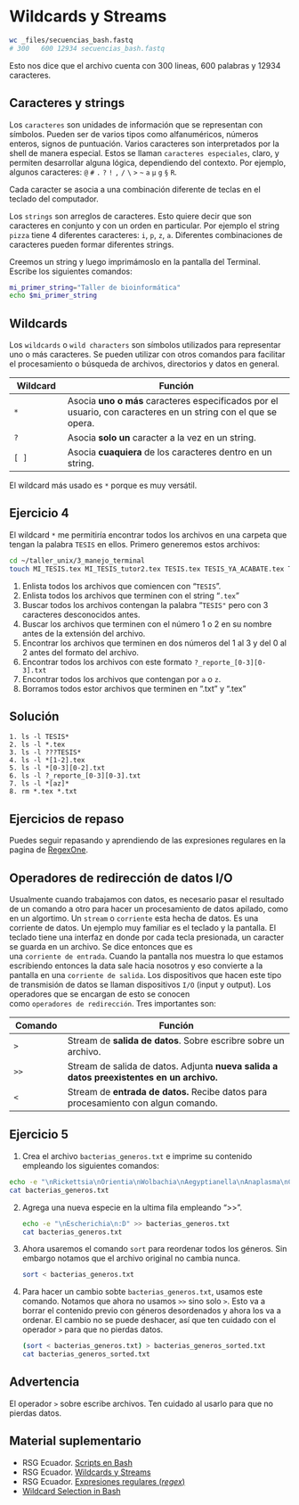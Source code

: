 # Wildcards y Streams

``` {.bash code-copy="true" eval="false"}
wc _files/secuencias_bash.fastq
# 300   600 12934 secuencias_bash.fastq
```

Esto nos dice que el archivo cuenta con 300 lineas, 600 palabras y 12934 caracteres.

## Caracteres y strings

Los `caracteres` son unidades de información que se representan con símbolos. Pueden ser de varios tipos como alfanuméricos, números enteros, signos de puntuación. Varios caracteres son interpretados por la shell de manera especial. Estos se llaman `caracteres especiales`, claro, y permiten desarrollar alguna lógica, dependiendo del contexto. Por ejemplo, algunos caracteres: `@` `#` `.` `?` `!` `,` `/` `\` `>` `~` `a` `µ` `g` `§` `R`.

::: callout-note
Cada caracter se asocia a una combinación diferente de teclas en el teclado del computador.
:::

Los `strings` son arreglos de caracteres. Esto quiere decir que son caracteres en conjunto y con un orden en particular. Por ejemplo el string `pizza` tiene 4 diferentes caracteres: `i`, `p`, `z`, `a`. Diferentes combinaciones de caracteres pueden formar diferentes strings.

Creemos un string y luego imprimámoslo en la pantalla del Terminal. Escribe los siguientes comandos:

``` {.bash code-copy="true" eval="false"}
mi_primer_string="Taller de bioinformática"
echo $mi_primer_string
```

## Wildcards

Los `wildcards` o `wild characters` son símbolos utilizados para representar uno o más caracteres. Se pueden utilizar con otros comandos para facilitar el procesamiento o búsqueda de archivos, directorios y datos en general.

| **Wildcard** | **Función**                                                                                                    |
|--------------|----------------------------------------------------------|
| `*`          | Asocia **uno o más** caracteres especificados por el usuario, con caracteres en un string con el que se opera. |
| `?`          | Asocia **solo un** caracter a la vez en un string.                                                             |
| `[ ]`        | Asocia **cuaquiera** de los caracteres dentro en un string.                                                    |

::: callout-important
El wildcard más usado es `*` porque es muy versátil.
:::

::: callout-note
## Ejercicio 4

El wildcard `*` me permitiría encontrar todos los archivos en una carpeta que tengan la palabra `TESIS` en ellos. Primero generemos estos archivos:

``` {.bash code-copy="true" eval="false"}
cd ~/taller_unix/3_manejo_terminal 
touch MI_TESIS.tex MI_TESIS_tutor2.tex TESIS.tex TESIS_YA_ACABATE.tex TESIS_finaaaaal.tex TESIS_final.tex TESIS_tutor1.tex TESIS_tutor2.tex a_reporte_01.txt b_reporte_02.txt c_reporte_03.txt z_reporte_30.txt 
```

1.  Enlista todos los archivos que comiencen con "`TESIS`".
2.  Enlista todos los archivos que terminen con el string "`.tex`"
3.  Buscar todos los archivos contengan la palabra "`TESIS"` pero con 3 caracteres desconocidos antes.
4.  Buscar los archivos que terminen con el número 1 o 2 en su nombre antes de la extensión del archivo.
5.  Encontrar los archivos que terminen en dos números del 1 al 3 y del 0 al 2 antes del formato del archivo.
6.  Encontrar todos los archivos con este formato `?_reporte_[0-3][0-3].txt`
7.  Encontrar todos los archivos que contengan por `a` o `z`.
8.  Borramos todos estor archivos que terminen en ".txt" y ".tex"

::: {.callout-tip collapse="true" icon="false"}
## Solución

```         
1. ls -l TESIS*
2. ls -l *.tex
3. ls -l ???TESIS*
4. ls -l *[1-2].tex
5. ls -l *[0-3][0-2].txt
6. ls -l ?_reporte_[0-3][0-3].txt
7. ls -l *[az]*
8. rm *.tex *.txt
```
:::
:::

::: callout-note
## Ejercicios de repaso

Puedes seguir repasando y aprendiendo de las expresiones regulares en la pagina de [RegexOne](https://regexone.com/).
:::

## Operadores de redirección de datos I/O

Usualmente cuando trabajamos con datos, es necesario pasar el resultado de un comando a otro para hacer un procesamiento de datos apilado, como en un algortimo. Un `stream` o `corriente` esta hecha de datos. Es una corriente de datos. Un ejemplo muy familiar es el teclado y la pantalla. El teclado tiene una interfaz en donde por cada tecla presionada, un caracter se guarda en un archivo. Se dice entonces que es una `corriente de entrada`. Cuando la pantalla nos muestra lo que estamos escribiendo entonces la data sale hacia nosotros y eso convierte a la pantalla en una `corriente de salida`. Los dispositivos que hacen este tipo de transmisión de datos se llaman dispositivos `I/O` (input y output). Los operadores que se encargan de esto se conocen como `operadores de redirección`. Tres importantes son:

| **Comando** | **Función**                                                                              |
|--------------|---------------------------------------------------------|
| `>`         | Stream de **salida de datos**. Sobre escribre sobre un archivo.                          |
| `>>`        | Stream de salida de datos. Adjunta **nueva salida a datos preexistentes en un archivo.** |
| `<`         | Stream de **entrada de datos.** Recibe datos para procesamiento con algun comando.       |

::: callout-note
## Ejercicio 5

1.  Crea el archivo `bacterias_generos.txt` e imprime su contenido empleando los siguientes comandos:

``` {.bash code-copy="true" eval="false"}
echo -e "\nRickettsia\nOrientia\nWolbachia\nAegyptianella\nAnaplasma\nCowdria\nEhrlichia\nNeorickettsia\nCaedibacter\nHolospora\nLyticum\nOdyssella\nSymbiotes\nTectibacter" > bacterias_generos.txt
cat bacterias_generos.txt
```

2.  Agrega una nueva especie en la ultima fila empleando "\>\>".

    ``` {.bash code-copy="true" eval="false"}
    echo -e "\nEscherichia\n:D" >> bacterias_generos.txt
    cat bacterias_generos.txt
    ```

3.  Ahora usaremos el comando `sort` para reordenar todos los géneros. Sin embargo notamos que el archivo original no cambia nunca.

    ``` {.bash code-copy="true" eval="false"}
    sort < bacterias_generos.txt
    ```

4.  Para hacer un cambio sobte `bacterias_generos.txt`, usamos este comando. Notamos que ahora no usamos `>>` sino solo `>`. Esto va a borrar el contenido previo con géneros desordenados y ahora los va a ordenar. El cambio no se puede deshacer, así que ten cuidado con el operador `>` para que no pierdas datos.

    ``` {.bash code-copy="true" eval="false"}
    (sort < bacterias_generos.txt) > bacterias_generos_sorted.txt
    cat bacterias_generos_sorted.txt
    ```
:::

::: callout-warning
## Advertencia

El operador `>` sobre escribe archivos. Ten cuidado al usarlo para que no pierdas datos.
:::

## Material suplementario

-   RSG Ecuador. [Scripts en Bash](https://rsg-ecuador.github.io/unix.bioinfo.rsgecuador/content/Curso_avanzado/02_Bash/1_bash.html)
-   RSG Ecuador. [Wildcards y Streams](https://rsg-ecuador.github.io/unix.bioinfo.rsgecuador/content/Curso_basico/03_Manejo_terminal/5_wildcards.html)
-   RSG Ecuador. [Expresiones regulares (*regex*)](https://rsg-ecuador.github.io/unix.bioinfo.rsgecuador/content/Curso_basico/04_Procesamiento_ficheros_regex_pipes/3_Expresiones_regulares.html)
-   [Wildcard Selection in Bash](https://pressbooks.senecapolytechnic.ca/uli101/chapter/wildcard-selection-in-bash/)
